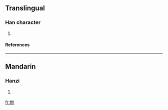 ==Translingual==
===Han character===
{{Han char|rn=86|rad=火|as=06|sn=10|four=|canj=火人木 (FOD)}}
# {{defn|Han|sort=火06}}
====References====
{{Han ref|kx=0669.220|dkj=18992|dj=1078.250|hdz=32200.020|uh=70CC|ud=28876}}

----
==Mandarin==
===Hanzi===
{{cmn-hanzi|pin=[[wù]] (wu4), [[xiū]] (xiu1)|wg=wu<sup>4</sup>, hsiu<sup>1</sup>}}
# {{defn|Mandarin}}

[[fr:烌]]